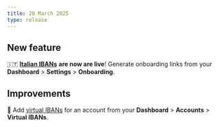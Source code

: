 ```yaml
---
title: 20 March 2025
type: release
---
```


## New feature

🇮🇹 [**Italian IBANs**](/topics/accounts/ibans/#local) **are now are live**! Generate onboarding links from your **Dashboard** > **Settings** > **Onboarding**.

## Improvements

🪪 Add [virtual IBANs](/topics/accounts/ibans/#virtual) for an account from your **Dashboard** > **Accounts** > **Virtual IBANs**.